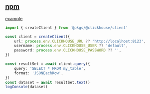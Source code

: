 ## [npm](https://www.npmjs.com/package/@clickhouse/client)
[example](../../../_examples/@pkgs/clickhouse/client)

```ts
import { createClient } from '@pkgs/@clickhouse/client'

const client = createClient({
    url: process.env.CLICKHOUSE_URL ?? 'http://localhost:8123',
    username: process.env.CLICKHOUSE_USER ?? 'default',
    password: process.env.CLICKHOUSE_PASSWORD ?? '',
})

const resultSet = await client.query({
    query: 'SELECT * FROM my_table',
    format: 'JSONEachRow',
})
const dataset = await resultSet.text()
logConsole(dataset)
```